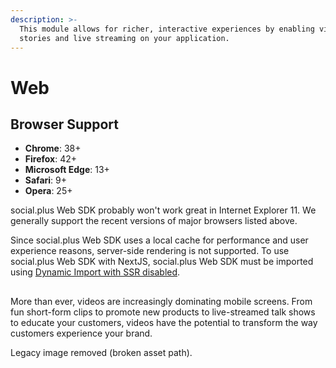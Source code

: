 ```yaml
---
description: >-
  This module allows for richer, interactive experiences by enabling video
  stories and live streaming on your application.
---
```


# Web

## Browser Support

* **Chrome**: 38+
* **Firefox**: 42+
* **Microsoft Edge**: 13+
* **Safari**: 9+
* **Opera**: 25+

social.plus Web SDK probably won't work great in Internet Explorer 11. We generally support the recent versions of major browsers listed above.

Since social.plus Web SDK uses a local cache for performance and user experience reasons, server-side rendering is not supported. To use social.plus Web SDK with NextJS, social.plus Web SDK must be imported using [Dynamic Import with SSR disabled](https://nextjs.org/docs/advanced-features/dynamic-import#with-no-ssr).

##

More than ever, videos are increasingly dominating mobile screens. From fun short-form clips to promote new products to live-streamed talk shows to educate your customers, videos have the potential to transform the way customers experience your brand.

<Info>
Legacy image removed (broken asset path).
</Info>
